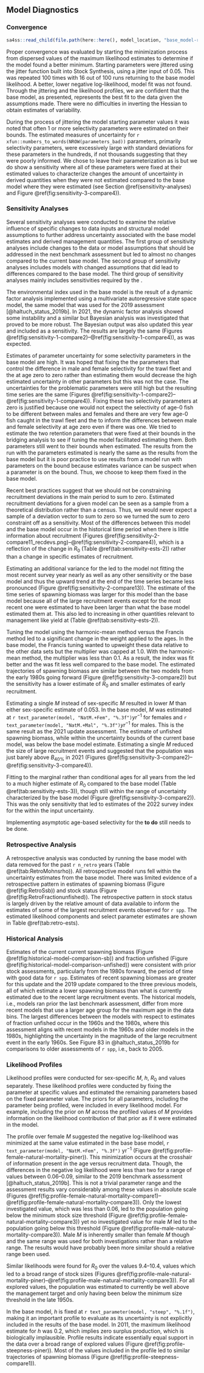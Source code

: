 ## Model Diagnostics

### Convergence

```r
sa4ss::read_child(file.path(here::here(), model_location, "base_model-results-jitter.md"))
```

Proper convergence was evaluated by starting the minimization process from dispersed values of the maximum likelihood estimates to determine if the model found a better minimum. Starting parameters were jittered using the jitter function built into Stock Synthesis, using a jitter input of 0.05. This was repeated 100 times with 16 out of 100 runs returning to the base model likelihood. A better, lower negative log-likelihood, model fit was not found. Through the jittering and the likelihood profiles, we are confident that the base model, as presented, represents the best fit to the data given the assumptions made. There were no difficulties in inverting the Hessian to obtain estimates of variability.

During the process of jittering the model starting parameter values it was noted that often 1 or more selectivity parameters were estimated on their bounds. The estimated measures of uncertainty for `r xfun::numbers_to_words(NROW(parameters_bad))` parameters, primarily selectivity parameters, were excessively large with standard deviations for these parameters in the hundreds, if not thousands suggesting that they were poorly informed. We chose to leave their parameterization as is but we do show a sensitivity where all of these parameters were fixed at their estimated values to characterize changes the amount of uncertainty in derived quantities when they were not estimated compared to the base model where they were estimated (see Section \@ref(sensitivity-analyses) and Figure \@ref(fig:sensitivity-3-compare4)).


### Sensitivity Analyses

Several sensitivity analyses were conducted to examine the relative influence of specific changes to data inputs and structural model assumptions to further address uncertainty associated with the base model estimates and derived management quantities. The first group of sensitivity analyses include changes to the data or model assumptions that should be addressed in the next benchmark assessment but led to almost no changes compared to the current base model. The second group of sensitivity analyses includes models with changed assumptions that did lead to differences compared to the base model. The third group of sensitivity analyses mainly includes sensitivities required by the \gls{tor}.

The environmental index used in the base model is the result of a dynamic factor analysis implemented using a multivariate autoregressive state space model, the same model that was used for the 2019 assessment [@haltuch_status_2019b]. In 2021, the dynamic factor analysis showed some instability and a similar but Bayesian analysis was investigated that proved to be more robust. The Bayesian output was also updated this year and included as a sensitivity. The results are largely the same (Figures \@ref(fig:sensitivity-1-compare2)--\@ref(fig:sensitivity-1-compare4)), as was expected.

Estimates of parameter uncertainty for some selectivity parameters in the base model are high. It was hoped that fixing the the parameters that control the difference in male and female selectivity for the trawl fleet and the \gls{s-tri} at age zero to zero rather than estimating them would decrease the high estimated uncertainty in other parameters but this was not the case. The uncertainties for the problematic parameters were still high but the resulting time series are the same (Figures \@ref(fig:sensitivity-1-compare2)--\@ref(fig:sensitivity-1-compare4)). Fixing these two selectivity parameters at zero is justified because one would not expect the selectivity of age-0 fish to be different between males and females and there are very few age-0 fish caught in the trawl fleet and the \gls{s-tri} to inform the differences between male and female selectivity at age zero even if there was one. We tried to estimate the two retention parameters that were fixed at their bounds in the bridging analysis to see if tuning the model facilitated estimating them. Both parameters still went to their bounds when estimated. The results from the run with the parameters estimated is nearly the same as the results from the base model but it is poor practice to use results from a model run with parameters on the bound because estimates variance can be suspect when a parameter is on the bound. Thus, we choose to keep them fixed in the base model.

Recent best practices suggest that we should not be constraining recruitment deviations in the main period to sum to zero. Estimated recruitment deviations for a given model can be seen as a sample from a theoretical distribution rather than a census. Thus, we would never expect a sample of a deviation vector to sum to zero so we turned the sum to zero constraint off as a sensitivity. Most of the differences between this model and the base model occur in the historical time period when there is little information about recruitment (Figures \@ref(fig:sensitivity-2-compare11_recdevs.png)--\@ref(fig:sensitivity-2-compare4)), which is a reflection of the change in $R_0$ (Table \@ref(tab:sensitivity-ests-2)) rather than a change in specific estimates of recruitment. 

Estimating an additional variance for the \gls{s-wcgbt} led to the model not fitting the most recent survey year nearly as well as any other sensitivity or the base model and thus the upward trend at the end of the time series became less pronounced (Figure \@ref(fig:sensitivity-2-compare13)). The estimate of the time series of spawning biomass was larger for this model than the base model because all of the large recruitment events except for the most recent one were estimated to have been larger than what the base model estimated them at. This also led to increasing in other quantities relevant to management like yield at \gls{spr} (Table \@ref(tab:sensitivity-ests-2)).

Tuning the model using the harmonic-mean method versus the Francis method led to a significant change in the weight applied to the \gls{s-tri} ages. In the base model, the Francis tuning wanted to upweight these data relative to the other data sets but the multiplier was capped at 1.0. With the harmonic-mean method, the multiplier was less than 0.1. As a result, the \gls{s-tri} index was fit better and the \gls{s-wcgbt} was fit less well compared to the base model. The estimated trajectories of spawning biomass are similar between the two models from the early 1980s going forward (Figure \@ref(fig:sensitivity-3-compare2)) but the sensitivity has a lower estimate of $R_0$ and smaller estimates of early recruitment.

Estimating a single $M$ instead of sex-specific $M$ resulted in lower $M$ than either sex-specific estimate of 0.053. In the base model, $M$ was estimated at `r text_parameter(model, "NatM.+Fem", "%.3f")`$yr^{-1}$ for females and `r text_parameter(model, "NatM.+Mal", "%.3f")`$yr^{-1}$ for males. This is the same result as the 2021 update assessment. The estimate of unfished spawning biomass, while within the uncertainty bounds of the current base model, was below the base model estimate. Estimating a single $M$ reduced the size of large recruitment events and suggested that the population was just barely above $B_{40\%}$ in 2021 (Figures \@ref(fig:sensitivity-3-compare2)--\@ref(fig:sensitivity-3-compare4)).

Fitting to the marginal rather than conditional ages for all years from the \gls{s-wcgbt} led to a much higher estimate of $R_0$ compared to the base model (Table \@ref(tab:sensitivity-ests-3)), though still within the range of uncertainty characterized by the base model (Figure \@ref(fig:sensitivity-3-compare2)). This was the only sensitivity that led to estimates of the 2022 survey index for the \gls{s-wcgbt} within the input uncertainty.

Implementing asymptotic age-based selectivity for the \gls{s-wcgbt} **to do** still needs to be done. <!-- This reduced overall model uncertainty, principally through reducing the standard deviation of $R_0$ and also reduced the size of large recruitment events. This model had a higher overall log-likelihood than the base model and did a poorer job of fitting the length compositions from that survey, particularly in the last year of data. -->

### Retrospective Analysis

A retrospective analysis was conducted by running the base model with
data removed for the past `r n_retro` years (Table \@ref(tab:RetroMohnsrho)). All retrospective model runs fell within the uncertainty estimates from the base model. There was limited evidence of a retrospective pattern in estimates of spawning biomass (Figure \@ref(fig:RetroSsb)) and stock status (Figure \@ref(fig:RetroFractionunfished)). The retrospective pattern in stock status is largely driven by the relative amount of data available to inform the estimates of some of the largest recruitment events observed for `r spp`. The estimated likelihood components and select parameter estimates are shown in Table \@ref(tab:retro-ests).

### Historical Analysis

Estimates of the current current spawning biomass (Figure \@ref(fig:historical-model-comparison-sb)) and fraction unfished (Figure \@ref(fig:historical-model-comparison-unfished)) were consistent with prior stock assessments, particularly from the 1980s forward, the period of time with good data for `r spp`. Estimates of recent spawning biomass are greater for this update and the 2019 update compared to the three previous models, all of which estimate a lower spawning biomass than what is currently estimated due to the recent large recruitment events. The historical models, i.e., models ran prior the last benchmark assessment, differ from more recent models that use a larger age group for the maximum age in the data bins. The largest differences between the models with respect to estimates of fraction unfished occur in the 1960s and the 1980s, where this assessment aligns with recent models in the 1960s and older models in the 1980s, highlighting the uncertainty in the magnitude of the large recruitment event in the early 1960s. See Figure 83 in @haltuch_status_2019b for comparisons to older assessments of `r spp`, i.e., back to 2005.

### Likelihood Profiles

Likelihood profiles were conducted for sex-specific $M$, $h$, $R_0$ and values separately. These likelihood profiles were conducted by fixing the parameter at specific values and estimated the remaining parameters based on the fixed parameter value. The priors for all parameters, including the parameter being profiled, were included in every likelihood model. For example, including the prior on $M$ across the profiled values of $M$ provides information on the likelihood contribution of that prior as if it were estimated in the model. 

The profile over female $M$ suggested the negative log-likelihood was minimized at the same value estimated in the base base model,
`r text_parameter(model, "NatM.+Fem", "%.3f")` yr$^{-1}$ (Figure \@ref(fig:profile-female-natural-mortality-piner)). This minimization occurs at the crosshair of information present in the age versus recruitment data. Though, the differences in the negative log likelihood were less than two for a range of values between 0.06--0.09, similar to the 2019 benchmark assessment [@haltuch_status_2019b]. This is not a trivial parameter range and the assessment results vary considerably among these values in absolute scale (Figures \@ref(fig:profile-female-natural-mortality-compare1)--\@ref(fig:profile-female-natural-mortality-compare3)). Only the lowest investigated value, which was less than 0.06, led to the population going below the minimum stock size threshold (Figure \@ref(fig:profile-female-natural-mortality-compare3)) yet no investigated value for male $M$ led to the population going below this threshold (Figure \@ref(fig:profile-male-natural-mortality-compare3)). Male $M$ is inherently smaller than female $M$ though and the same range was used for both investigations rather than a relative range. The results would have probably been more similar should a relative range been used.

Similar likelihoods were found for $R_0$ over the values 9.4--10.4, values which led to a broad range of stock sizes (Figures \@ref(fig:profile-male-natural-mortality-piner)--\@ref(fig:profile-male-natural-mortality-compare3)). For all explored values, the population was estimated to currently be well above the management target and only having been below the minimum size threshold in the late 1950s.

In the base model, $h$ is fixed at `r text_parameter(model, "steep", "%.1f")`, making it an important profile to evaluate as its uncertainty is not explicitly included in the results of the base model. In 2011, the maximum likelihood estimate for $h$ was 0.2, which implies zero surplus production, which is biologically implausible. Profile results indicate essentially equal support in the data over a broad range of explored values (Figure \@ref(fig:profile-steepness-piner)). Most of the values included in the profile led to similar trajectories of spawning biomass (Figure \@ref(fig:profile-steepness-compare1)).
